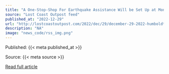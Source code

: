 ```yaml
---
title: "A One-Stop-Shop For Earthquake Assistance Will be Set Up at Monument Middle School Tomorrow and Saturday"
source: "Lost Coast Outpost feed"
published_at: "2022-12-29"
url: "http://lostcoastoutpost.com/2022/dec/29/december-29-2022-humboldt-county-local-assistan/"
description: "NA"
image: "news_code/rss_img.png"
---
```



  Published: {{< meta published_at >}}
  

  Source: {{< meta source >}}
  

  [Read full article]({{< meta url >}})
  

